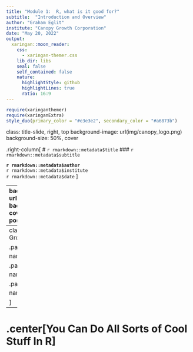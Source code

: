 ```yaml
---
title: "Module 1:  R, what is it good for?"
subtitle:  "Introduction and Overview"
author: "Graham Eglit"
institute: "Canopy Growth Corporation"
date: "May 20, 2022"
output:
  xaringan::moon_reader:
    css: 
      - xaringan-themer.css
    lib_dir: libs
    seal: false
    self_contained: false
    nature:
      highlightStyle: github
      highlightLines: true
      ratio: 16:9
---
```


```r
require(xaringanthemer)
require(xaringanExtra)
style_duo(primary_color = "#e3e3e2", secondary_color = "#a6873b")
```

class: title-slide, right, top
background-image: url(img/canopy_logo.png)
background-size: 50%, cover

.right-column[
# `r rmarkdown::metadata$title`
### `r rmarkdown::metadata$subtitle`

**`r rmarkdown::metadata$author`**<br>
`r rmarkdown::metadata$institute`<br>
`r rmarkdown::metadata$date`
]


---
background-image: url(img/canopy_logo.png)
background-size: 14%, cover
background-position: 99% 4%

# .center[Why R?]

.pull-left[
## R/ R Studio
<img src="img/hex_rstudio.png" width="30%"/>
- Free
- Open Source
- Large User Base/Community
- Cutting-Edge Statistics
- Reproducibility
- Version Control/Collaboration
]

.pull-right[
## R Markdown
<img src="img/hex_rmarkdown.png" width="30%"/>
- Reproducibility
- Communication
]

---
class: center, middle
# Growth of R

.panelset[
.panel[.panel-name[Articles]
<img src="img/mod1/pop_articles.png" width="30%"/>
] <!---->

.panel[.panel-name[Articles]
<img src="img/mod1/pop_articles.png" width="30%"/>
] <!---->

.panel[.panel-name[Articles]
<img src="img/mod1/pop_articles.png" width="30%"/>
] <!---->

] <!--end of panelset-->



---
# .center[You Can Do All Sorts of Cool Stuff In R]
